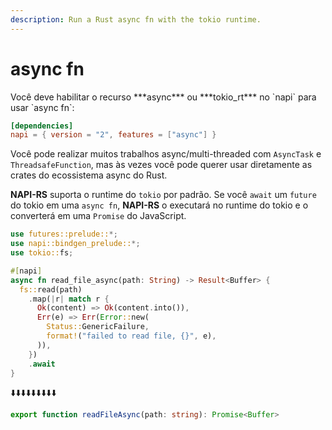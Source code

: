 ```yaml
---
description: Run a Rust async fn with the tokio runtime.
---
```



# async fn

<Callout>
Você deve habilitar o recurso ***async*** ou ***tokio_rt*** no `napi` para usar `async fn`:

```toml {3} filename="Cargo.toml"
[dependencies]
napi = { version = "2", features = ["async"] }
```

</Callout>

Você pode realizar muitos trabalhos async/multi-threaded com `AsyncTask` e `ThreadsafeFunction`, mas às vezes você pode querer usar diretamente as crates do ecossistema async do Rust.

**NAPI-RS** suporta o runtime do `tokio` por padrão. Se você `await` um `future` do tokio em uma `async fn`, **NAPI-RS** o executará no runtime do tokio e o converterá em uma `Promise` do JavaScript.

```rust {6} filename="lib.rs"
use futures::prelude::*;
use napi::bindgen_prelude::*;
use tokio::fs;

#[napi]
async fn read_file_async(path: String) -> Result<Buffer> {
  fs::read(path)
    .map(|r| match r {
      Ok(content) => Ok(content.into()),
      Err(e) => Err(Error::new(
        Status::GenericFailure,
        format!("failed to read file, {}", e),
      )),
    })
    .await
}
```

⬇️⬇️⬇️⬇️⬇️⬇️⬇️⬇️⬇️

```ts filename="index.d.ts"
export function readFileAsync(path: string): Promise<Buffer>
```
